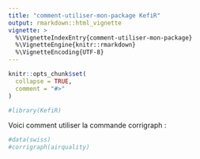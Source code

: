 ```yaml
---
title: "comment-utiliser-mon-package KefiR"
output: rmarkdown::html_vignette
vignette: >
  %\VignetteIndexEntry{comment-utiliser-mon-package}
  %\VignetteEngine{knitr::rmarkdown}
  %\VignetteEncoding{UTF-8}
---
```


```r
knitr::opts_chunk$set(
  collapse = TRUE,
  comment = "#>"
)
```

```r
#library(KefiR)
```
Voici comment utiliser la commande corrigraph :
```r
#data(swiss)
#corrigraph(airquality)
```

